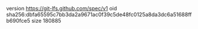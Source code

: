 version https://git-lfs.github.com/spec/v1
oid sha256:dbfa65595c7bb3da2a9671ac0f39c5de48fc0125a8da3dc6a51688ffb690fce5
size 180885
